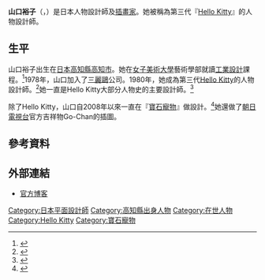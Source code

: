 {{Infobox person
| 姓名     = 山口裕子
| 图像     = 
| 图像替代 = 
| 图像说明 = 
| 出生名   = 山口裕子
| 出生日期 = {{birth date and age|1955|10|24}}
| 出生地点 = 日本[[高知縣|高知縣]][[高知市|高知市]]
| 逝世日期 = <!-- {{Death date and age|YYYY|MM|DD|YYYY|MM|DD}}（死亡在前，出生在后） -->
| 逝世地点 = 
| 国籍     = {{JPN}}
| 别名     = 
| 职业     = 設計師、插畫家
| 活跃时期 = 
| 知名原因 = 第三代"Hello Kitty"人物設計師
| 知名作品 = 
}}
'''山口裕子'''（{{lang-ja|やまぐち ゆうこ}}，{{bd|1955年|10月24日|catIdx=Yamaguchi Yuuko}}）是日本人物設計師及[[插畫家|插畫家]]。她被稱為第三代『[[Hello_Kitty|Hello Kitty]]』的人物設計師。

==生平==
山口裕子出生在[[日本|日本]][[高知縣|高知縣]][[高知市|高知市]]。她在[[女子美術大學|女子美術大學]]藝術學部就讀[[工業設計|工業設計]]課程。<ref name="Clements">{{cite book|author=Jonathan Clements|title=Schoolgirl Milky Crisis: Adventures in the Anime and Manga Trade|url=https://books.google.com/books?id=ce4uTsv-3e4C&pg=PA285|accessdate=2017年3月26日|publisher=A-Net Digital LLC|isbn=978-0-9845937-5-0|page=285|archive-date=2017年3月28日|archive-url=https://web.archive.org/web/20170328040910/https://books.google.com/books?id=ce4uTsv-3e4C&pg=PA285|dead-url=no}}</ref>1978年，山口加入了[[三麗鷗|三麗鷗]]公司。1980年，她成為第三代[[Hello_Kitty|Hello Kitty]]的人物設計師。<ref name="timeyamaguchi">{{cite news|url=http://www.time.com/time/magazine/article/0,9171,1834451,00.html|title=10 Questions for Yuko Yamaguchi|last=Takagi|first=Jun|date=2008年8月21日|publisher=TIME Magazine|accessdate=2017年3月26日|archive-date=2013年6月13日|archive-url=https://www.webcitation.org/6HLs81PGO?url=http://www.time.com/time/magazine/article/0,9171,1834451,00.html|dead-url=no}}</ref>她一直是Hello Kitty大部分人物史的主要設計師。<ref name="nytimes2010">{{cite news |title=In Search of Adorable, as Hello Kitty Gets Closer to Goodbye |first=Hiroko |last=Tabuchi |newspaper=NYTimes.com |date=2010年5月14日 |accessdate=2017年3月26日 |url=https://www.nytimes.com/2010/05/15/business/global/15kitty.html |archive-date=2013年6月13日 |archive-url=https://www.webcitation.org/6HLs9J7NH?url=http://www.nytimes.com/2010/05/15/business/global/15kitty.html?_r=0 |dead-url=no }}</ref>

除了Hello Kitty，山口自2008年以來一直在『[[寶石寵物|寶石寵物]]』做設計。<ref>{{cite news|title=ジュエルペット映画版で芦田愛菜がお菓子の国のプリンセスに！|publisher=Movie Collection|date=2012年4月2日|url=http://www.moviecollection.jp/news/detail.html?p=3767|accessdate=2017年3月26日|archive-date=2016年3月4日|archive-url=https://web.archive.org/web/20160304024430/http://www.moviecollection.jp/news/detail.html?p=3767|dead-url=no}}</ref>她還做了[[朝日電視台|朝日電視台]]官方吉祥物Go-Chan的插圖。

==參考資料==
{{Reflist}}

==外部連結==
*[http://yamaguchiyuuko.cocolog-nifty.com/blog/ 官方博客] {{Wayback|url=http://yamaguchiyuuko.cocolog-nifty.com/blog/ |date=20170224222936 }} {{ja icon}}

{{寶石寵物}}

{{DEFAULTSORT:Yamaguchi, Yuko}}
[[Category:日本平面設計師|Category:日本平面設計師]]
[[Category:高知縣出身人物|Category:高知縣出身人物]]
[[Category:在世人物|Category:在世人物]]
[[Category:Hello_Kitty|Category:Hello Kitty]]
[[Category:寶石寵物|Category:寶石寵物]]